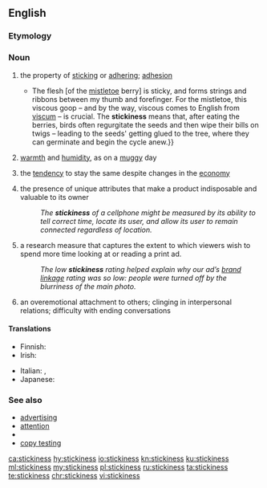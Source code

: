 ==English==

===Etymology===
{{suffix|sticky|ness|lang=en}}

===Noun===
{{en-noun|-|es}}

# the property of [[sticking]] or [[adhering]]; [[adhesion]]
#* {{quote-journal|author=Olivia Judson|authorlink=Olivia Judson|title=The hemiparasite season &#91;print version: Under the hemiparasite, ''International New York Times'', 24–25 December 2014, p.&nbsp;7&#93;|url=http://www.nytimes.com/2014/12/24/opinion/the-hemiparasite-season.html|work={{w|The New York Times}}|date=23 December 2014|passage={{...}} The flesh [of the [[mistletoe]] berry] is sticky, and forms strings and ribbons between my thumb and forefinger. For the mistletoe, this viscous goop&nbsp;– and by the way, viscous comes to English from [[Viscum|viscum]]&nbsp;– is crucial. The '''stickiness''' means that, after eating the berries, birds often regurgitate the seeds and then wipe their bills on twigs&nbsp;– leading to the seeds' getting glued to the tree, where they can germinate and begin the cycle anew.}}
# [[warmth]] and [[humidity]], as on a [[muggy]] day
# {{label|en|economics|of prices or wages}} the [[tendency]] to stay the same despite changes in the [[economy]]
# {{label|en|marketing|interface design}} the presence of unique attributes that make a product indisposable and valuable to its owner
#: ''The '''stickiness''' of a cellphone might be measured by its ability to tell correct time, locate its user, and allow its user to remain connected regardless of location.''
# {{label|en|advertising}} a research measure that captures the extent to which viewers wish to spend more time looking at or reading a print ad.
#: ''The low '''stickiness''' rating helped explain why our ad’s [[brand linkage]] rating was so low: people were turned off by the blurriness of the main photo.''
# {{label|en|psychology}} an overemotional attachment to others; clinging in interpersonal relations; difficulty with ending conversations

====Translations====
{{trans-top|the property of sticking or adhering}}
* Finnish: {{t+|fi|tahmeus}}
* Irish: {{t|ga|greamaitheacht|f}}
{{trans-mid}}
* Italian: {{t|it|vischiosità|f}}, {{t|it|collosità|f}}
* Japanese: {{t|ja|粘粘|tr=ねばねば, ネバネバ, nebaneba|sc=Jpan}}
{{trans-bottom}}

===See also===
* [[w:advertising|advertising]]
* [[w:attention|attention]]
* {{l|en|brand linkage}}
* [[w:copy testing|copy testing]]

[[ca:stickiness]]
[[hy:stickiness]]
[[io:stickiness]]
[[kn:stickiness]]
[[ku:stickiness]]
[[ml:stickiness]]
[[my:stickiness]]
[[pl:stickiness]]
[[ru:stickiness]]
[[ta:stickiness]]
[[te:stickiness]]
[[chr:stickiness]]
[[vi:stickiness]]